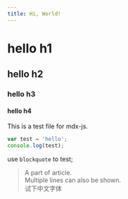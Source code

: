 ```yaml
---
title: Hi, World!
---
```



# hello h1

## hello h2

### hello h3 

#### hello h4

This is a test file for mdx-js.

```js
var test = 'hello';
console.log(test);
```

use `blockquote` to test;

> A part of article.  
> Multiple lines can also be shown.  
试下中文字体